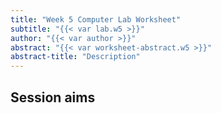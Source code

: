 ```yaml
---
title: "Week 5 Computer Lab Worksheet"
subtitle: "{{< var lab.w5 >}}"
author: "{{< var author >}}"
abstract: "{{< var worksheet-abstract.w5 >}}"
abstract-title: "Description"
---
```


## Session aims
